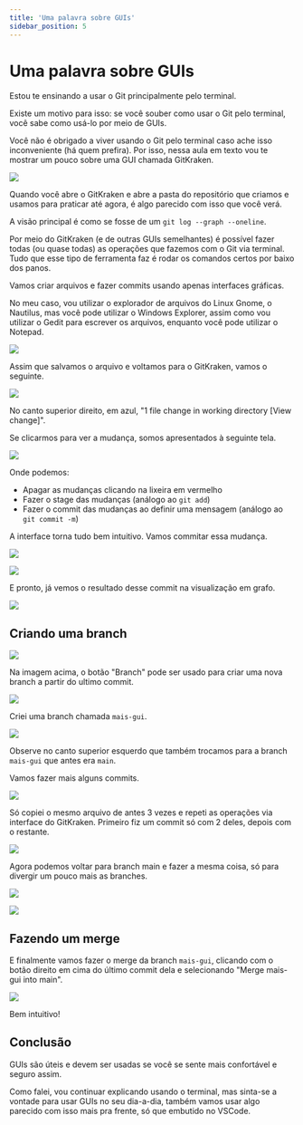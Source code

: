 ```yaml
---
title: 'Uma palavra sobre GUIs'
sidebar_position: 5
---
```


# Uma palavra sobre GUIs

Estou te ensinando a usar o Git principalmente pelo terminal.

Existe um motivo para isso: se você souber como usar o Git pelo terminal, você sabe como usá-lo por meio de GUIs.

Você não é obrigado a viver usando o Git pelo terminal caso ache isso inconveniente (há quem prefira). Por isso, nessa aula em texto vou te mostrar um pouco sobre uma GUI chamada GitKraken.

![](./assets/Pasted%20image%2020240519122648.png)

Quando você abre o GitKraken e abre a pasta do repositório que criamos e usamos para praticar até agora, é algo parecido com isso que você verá.

A visão principal é como se fosse de um `git log --graph --oneline`.

Por meio do GitKraken (e de outras GUIs semelhantes) é possível fazer todas (ou quase todas) as operações que fazemos com o Git via terminal. Tudo que esse tipo de ferramenta faz é rodar os comandos certos por baixo dos panos.

Vamos criar arquivos e fazer commits usando apenas interfaces gráficas.

No meu caso, vou utilizar o explorador de arquivos do Linux Gnome, o Nautilus, mas você pode utilizar o Windows Explorer, assim como vou utilizar o Gedit para escrever os arquivos, enquanto você pode utilizar o Notepad.

![](./assets/Pasted%20image%2020240519123155.png)

Assim que salvamos o arquivo e voltamos para o GitKraken, vamos o seguinte.

![](./assets/Pasted%20image%2020240519123236.png)

No canto superior direito, em azul, "1 file change in working directory [View change]".

Se clicarmos para ver a mudança, somos apresentados à seguinte tela.

![](./assets/Pasted%20image%2020240519123348.png)

Onde podemos:

- Apagar as mudanças clicando na lixeira em vermelho
- Fazer o stage das mudanças (análogo ao `git add`)
- Fazer o commit das mudanças ao definir uma mensagem (análogo ao `git commit -m`)

A interface torna tudo bem intuitivo. Vamos commitar essa mudança.

![](./assets/Pasted%20image%2020240519123530.png)

![](./assets/Pasted%20image%2020240519123604.png)

E pronto, já vemos o resultado desse commit na visualização em grafo.

![](./assets/Pasted%20image%2020240519123640.png)

## Criando uma branch

![](./assets/Pasted%20image%2020240519123717.png)

Na imagem acima, o botão "Branch" pode ser usado para criar uma nova branch a partir do ultimo commit.

![](./assets/Pasted%20image%2020240519123805.png)

Criei uma branch chamada `mais-gui`.

![](./assets/Pasted%20image%2020240519123824.png)

Observe no canto superior esquerdo que também trocamos para a branch `mais-gui` que antes era `main`.

Vamos fazer mais alguns commits.

![](./assets/Pasted%20image%2020240519123925.png)

Só copiei o mesmo arquivo de antes 3 vezes e repeti as operações via interface do GitKraken. Primeiro fiz um commit só com 2 deles, depois com o restante.

![](./assets/Pasted%20image%2020240519124036.png)

Agora podemos voltar para branch main e fazer a mesma coisa, só para divergir um pouco mais as branches.

![](./assets/Pasted%20image%2020240519124105.png)

![](./assets/Pasted%20image%2020240519124205.png)

## Fazendo um merge

E finalmente vamos fazer o merge da branch `mais-gui`, clicando com o botão direito em cima do último commit dela e selecionando "Merge mais-gui into main".

![](./assets/Pasted%20image%2020240519125151.png)

Bem intuitivo!

## Conclusão

GUIs são úteis e devem ser usadas se você se sente mais confortável e seguro assim.

Como falei, vou continuar explicando usando o terminal, mas sinta-se a vontade para usar GUIs no seu dia-a-dia, também vamos usar algo parecido com isso mais pra frente, só que embutido no VSCode.